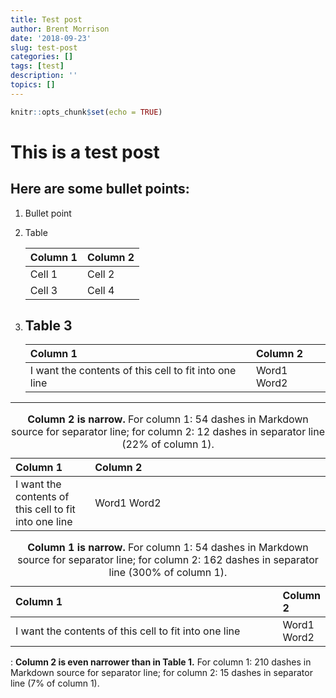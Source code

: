 ```yaml
---
title: Test post
author: Brent Morrison
date: '2018-09-23'
slug: test-post
categories: []
tags: [test]
description: ''
topics: []
---
```


```r
knitr::opts_chunk$set(echo = TRUE)
```

# This is a test post

## Here are some bullet points:  
  
1. Bullet point 

2.  Table

    Column 1                |       Column 2
    -----------------       |       -----------------
    Cell 1                  |       Cell 2
    Cell 3                  |       Cell 4 

3.  Table 3
--------------------------------------------------------------------
Column 1                                                Column 2
------------------------------------------------------  ------------
I want the contents of this cell to fit into one line   Word1 Word2

------------------------------------------------------  ------------

: **Column 2 is narrow.** For column 1: 54 dashes in Markdown source 
for separator line; for column 2: 12 dashes in separator line (22% of column 1).


--------------------------------------------------------------------------------------------------------------------------------------------------------------------------------------------------------------------------
Column 1                                                Column 2
------------------------------------------------------  ------------------------------------------------------------------------------------------------------------------------------------------------------------------
I want the contents of this cell to fit into one line   Word1 Word2

------------------------------------------------------  ------------------------------------------------------------------------------------------------------------------------------------------------------------------

: **Column 1 is narrow.** For column 1: 54 dashes in Markdown source for
separator line; for column 2: 162 dashes in separator line (300% of column 1).


-----------------------------------------------------------------------------------------------------------------------------------------------------------------------------------------------------------------------------------
Column 1                                                                                                                                                                                                            Column 2
------------------------------------------------------------------------------------------------------------------------------------------------------------------------------------------------------------------  ---------------
I want the contents of this cell to fit into one line                                                                                                                                                               Word1 Word2

------------------------------------------------------------------------------------------------------------------------------------------------------------------------------------------------------------------  ---------------

: **Column 2 is even narrower than in Table 1.** For column 1: 210 dashes 
in Markdown source for separator line; for column 2: 15 dashes in separator 
line (7% of column 1).